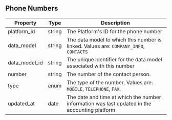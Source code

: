 ## Phone Numbers

| Property      | Type   | Description                                                                                   |
| ------------- | ------ | --------------------------------------------------------------------------------------------- |
| platform_id   | string | The Platform's ID for the phone number                                                        |
| data_model    | string | The data model to which this number is linked. Values are: `COMPANY_INFO`, `CONTACTS`         |
| data_model_id | string | The unique identifier for the data model associated with this number                          |
| number        | string | The number of the contact person.                                                             |
| type          | enum   | The type of the number. Values are: `MOBILE`, `TELEPHONE`, `FAX`.                             |
| updated_at    | date   | The date and time at which the number information was last updated in the accounting platform |
